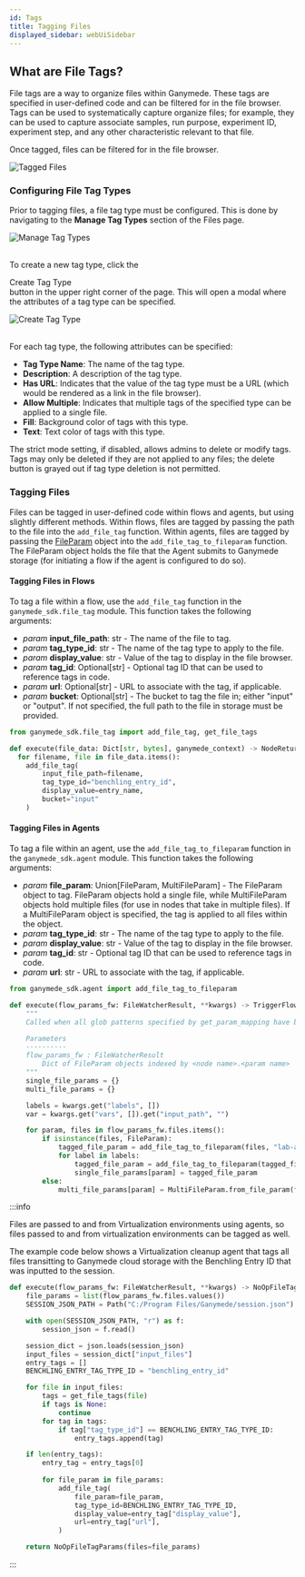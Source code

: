 ```yaml
---
id: Tags
title: Tagging Files
displayed_sidebar: webUiSidebar
---
```


## What are File Tags?

File tags are a way to organize files within Ganymede.  These tags are specified in user-defined code and can be filtered for in the file browser.  Tags can be used to systematically capture organize files; for example, they can be used to capture associate samples, run purpose, experiment ID, experiment step, and any other characteristic relevant to that file.

Once tagged, files can be filtered for in the file browser. 

<div class="text--center">
  <img alt="Tagged Files" src="https://ganymede-bio.mo.cloudinary.net/apiServer/tags/Tagged_Files_Example20231221.png" />
</div>

### Configuring File Tag Types

Prior to tagging files, a file tag type must be configured.  This is done by navigating to the **Manage Tag Types** section of the Files page.

<div class="text--center">
  <img alt="Manage Tag Types" src="https://ganymede-bio.mo.cloudinary.net/apiServer/tags/Manage_Tag_Types20231221.png" />
</div>
&nbsp;

To create a new tag type, click the <div className="button darkblue_inverted_button">Create Tag Type</div> button in the upper right corner of the page.  This will open a modal where the attributes of a tag type can be specified.

<div class="text--center">
  <img alt="Create Tag Type" src="https://ganymede-bio.mo.cloudinary.net/apiServer/tags/Create_Tag_Type20231221.png" />
</div>
&nbsp;

For each tag type, the following attributes can be specified:
- **Tag Type Name**: The name of the tag type.
- **Description**: A description of the tag type.
- **Has URL**: Indicates that the value of the tag type must be a URL (which would be rendered as a link in the file browser).
- **Allow Multiple**: Indicates that multiple tags of the specified type can be applied to a single file.
- **Fill**: Background color of tags with this type.
- **Text**: Text color of tags with this type.

The strict mode setting, if disabled, allows admins to delete or modify tags.  Tags may only be deleted if they are not applied to any files; the delete button is grayed out if tag type deletion is not permitted.

### Tagging Files

Files can be tagged in user-defined code within flows and agents, but using slightly different methods.  Within flows, files are tagged by passing the path to the file into the `add_file_tag` function.  Within agents, files are tagged by passing the [FileParam](../sdk/sdk_markdowns/AgentDataModels#classes-associated-with-triggering-a-flow-from-an-agent) object into the `add_file_tag_to_fileparam` function.  The FileParam object holds the file that the Agent submits to Ganymede storage (for initiating a flow if the agent is configured to do so).

#### Tagging Files in Flows

To tag a file within a flow, use the `add_file_tag` function in the `ganymede_sdk.file_tag` module.  This function takes the following arguments:

- _param_ **input_file_path**: str - The name of the file to tag.
- _param_ **tag_type_id**: str - The name of the tag type to apply to the file.
- _param_ **display_value**: str - Value of the tag to display in the file browser.
- _param_ **tag_id**: Optional[str] - Optional tag ID that can be used to reference tags in code.
- _param_ **url**: Optional[str] - URL to associate with the tag, if applicable.
- _param_ **bucket**: Optional[str] - The bucket to tag the file in; either "input" or "output".  If not specified, the full path to the file in storage must be provided.

```python
from ganymede_sdk.file_tag import add_file_tag, get_file_tags

def execute(file_data: Dict[str, bytes], ganymede_context) -> NodeReturn:
  for filename, file in file_data.items():
    add_file_tag(
        input_file_path=filename,
        tag_type_id="benchling_entry_id", 
        display_value=entry_name, 
        bucket="input"
    )
```

#### Tagging Files in Agents

To tag a file within an agent, use the `add_file_tag_to_fileparam` function in the `ganymede_sdk.agent` module.  This function takes the following arguments:

- _param_ **file_param**: Union[FileParam, MultiFileParam] - The FileParam object to tag.  FileParam objects hold a single file, while MultiFileParam objects hold multiple files (for use in nodes that take in multiple files).  If a MultiFileParam object is specified, the tag is applied to all files within the object.
- _param_ **tag_type_id**: str - The name of the tag type to apply to the file.
- _param_ **display_value**: str - Value of the tag to display in the file browser.
- _param_ **tag_id**: str - Optional tag ID that can be used to reference tags in code.
- _param_ **url**: str - URL to associate with the tag, if applicable.

```python
from ganymede_sdk.agent import add_file_tag_to_fileparam

def execute(flow_params_fw: FileWatcherResult, **kwargs) -> TriggerFlowParams:
    """
    Called when all glob patterns specified by get_param_mapping have been matched.

    Parameters
    ----------
    flow_params_fw : FileWatcherResult
        Dict of FileParam objects indexed by <node name>.<param name>
    """
    single_file_params = {}
    multi_file_params = {}

    labels = kwargs.get("labels", [])
    var = kwargs.get("vars", []).get("input_path", "")

    for param, files in flow_params_fw.files.items():
        if isinstance(files, FileParam):
            tagged_file_param = add_file_tag_to_fileparam(files, "lab-agent", var)
            for label in labels:
                tagged_file_param = add_file_tag_to_fileparam(tagged_file_param, "lab-agent" , label)
                single_file_params[param] = tagged_file_param
        else:
            multi_file_params[param] = MultiFileParam.from_file_param(files)
```

:::info

Files are passed to and from Virtualization environments using agents, so files passed to and from virtualization environments can be tagged as well.

The example code below shows a Virtualization cleanup agent that tags all files transitting to Ganymede cloud storage with the Benchling Entry ID that was inputted to the session.

```python
def execute(flow_params_fw: FileWatcherResult, **kwargs) -> NoOpFileTagParams:
    file_params = list(flow_params_fw.files.values())
    SESSION_JSON_PATH = Path("C:/Program Files/Ganymede/session.json")

    with open(SESSION_JSON_PATH, "r") as f:
        session_json = f.read()

    session_dict = json.loads(session_json)
    input_files = session_dict["input_files"]
    entry_tags = []
    BENCHLING_ENTRY_TAG_TYPE_ID = "benchling_entry_id"

    for file in input_files:
        tags = get_file_tags(file)
        if tags is None:
            continue
        for tag in tags:
            if tag["tag_type_id"] == BENCHLING_ENTRY_TAG_TYPE_ID:
                entry_tags.append(tag)

    if len(entry_tags):
        entry_tag = entry_tags[0]
        
        for file_param in file_params:
            add_file_tag(
                file_param=file_param,
                tag_type_id=BENCHLING_ENTRY_TAG_TYPE_ID,
                display_value=entry_tag["display_value"],
                url=entry_tag["url"],
            )

    return NoOpFileTagParams(files=file_params)
```
:::